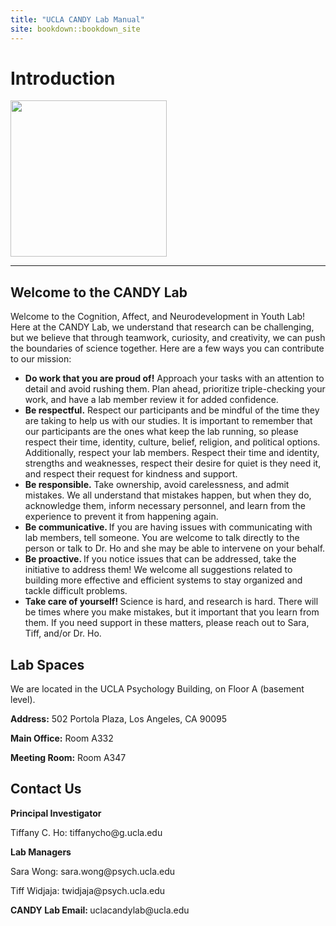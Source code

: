 ```yaml
--- 
title: "UCLA CANDY Lab Manual"
site: bookdown::bookdown_site
---
```


# Introduction
![ ](/Users/tiffany/Downloads/CANDYlogo.png){width=250px}
<hr>

## Welcome to the CANDY Lab

Welcome to the Cognition, Affect, and Neurodevelopment in Youth Lab! Here at the CANDY Lab, we understand that research can be challenging, but we believe that through teamwork, curiosity, and creativity, we can push the boundaries of science together. Here are a few ways you can contribute to our mission: 

- <b> Do work that you are proud of!</b> Approach your tasks with an attention to detail and avoid rushing them. Plan ahead, prioritize triple-checking your work, and have a lab member review it for added confidence.  
- <b> Be respectful.</b> Respect our participants and be mindful of the time they are taking to help us with our studies. It is important to remember that our participants are the ones what keep the lab running, so please respect their time, identity, culture, belief, religion, and political options. Additionally, respect your lab members. Respect their time and identity, strengths and weaknesses, respect their desire for quiet is they need it, and respect their request for kindness and support.
- <b> Be responsible.</b> Take ownership, avoid carelessness, and admit mistakes. We all understand that mistakes happen, but when they do, acknowledge them, inform necessary personnel, and learn from the experience to prevent it from happening again.
- <b> Be communicative. </b> If you are having issues with communicating with lab members, tell someone. You are welcome to talk directly to the person or talk to Dr. Ho and she may be able to intervene on your behalf.  
- <b> Be proactive. </b> If you notice issues that can be addressed, take the initiative to address them! We welcome all suggestions related to building more effective and efficient systems to stay organized and tackle difficult problems. 
- <b> Take care of yourself! </b> Science is hard, and research is hard. There will be times where you make mistakes, but it important that you learn from them. If you need support in these matters, please reach out to Sara, Tiff, and/or Dr. Ho. 
 
## Lab Spaces
We are located in the UCLA Psychology Building, on Floor A (basement level). 
<p></p>
<b> Address:</b> 502 Portola Plaza, Los Angeles, CA 90095
<p></p>
<b> Main Office:</b> Room A332
<p></p>
<b>Meeting Room:</b> Room A347

## Contact Us
<b> Principal Investigator</b> 
<p></p>
Tiffany C. Ho: tiffanycho@g.ucla.edu 
<p></p>
<b> Lab Managers</b> 
<p></p>
Sara Wong: sara.wong@psych.ucla.edu
<p></p>
Tiff Widjaja: twidjaja@psych.ucla.edu 
<p></p>
<b> CANDY Lab Email: </b> uclacandylab@ucla.edu 